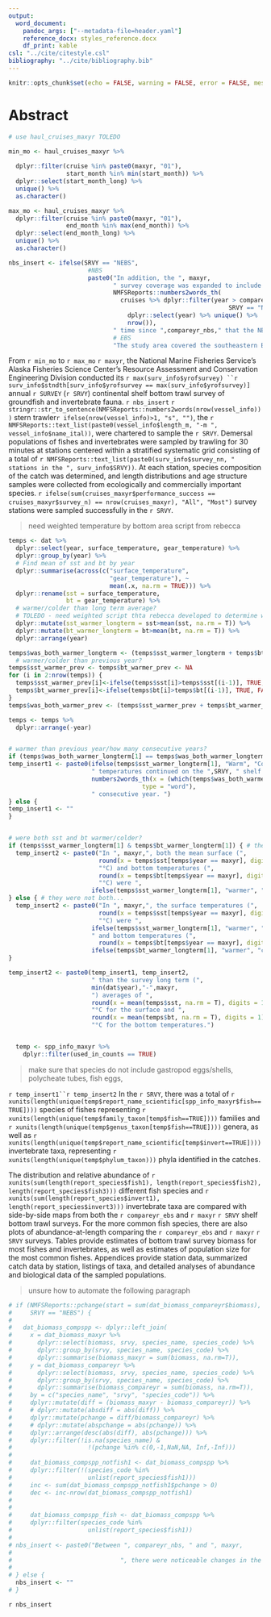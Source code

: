 ```yaml
---
output:
  word_document:
    pandoc_args: ["--metadata-file=header.yaml"]
    reference_docx: styles_reference.docx
    df_print: kable
csl: "../cite/citestyle.csl"
bibliography: "../cite/bibliography.bib"
---
```


```r
knitr::opts_chunk$set(echo = FALSE, warning = FALSE, error = FALSE, message = FALSE)
```

# Abstract

```r
# use haul_cruises_maxyr TOLEDO 

min_mo <- haul_cruises_maxyr %>%
  
  dplyr::filter(cruise %in% paste0(maxyr, "01"), 
                start_month %in% min(start_month)) %>% 
  dplyr::select(start_month_long) %>%
  unique() %>%
  as.character()

max_mo <- haul_cruises_maxyr %>%
  dplyr::filter(cruise %in% paste0(maxyr, "01"), 
                end_month %in% max(end_month)) %>% 
  dplyr::select(end_month_long) %>%
  unique() %>%
  as.character()

nbs_insert <- ifelse(SRVY == "NEBS", 
                      #NBS
                      paste0("In addition, the ", maxyr, 
                             " survey coverage was expanded to include the northern Bering Sea (NBS). This is only the ", 
                             NMFSReports::numbers2words_th(
                               cruises %>% dplyr::filter(year > compareyr_nbs & 
                                                             SRVY == "NBS" ) %>%
                                 dplyr::select(year) %>% unique() %>% 
                                 nrow()),
                             " time since ",compareyr_nbs," that the NBS survey was done. The expanded study area covered the entire Bering Sea continental shelf (hereafter referred to as the “NEBS”) from 20 to 200 m bottom depth to the U.S.-Russia Maritime Boundary between the Alaska Peninsula and the Bering Strait, including Norton Sound."), 
                             # EBS
                             "The study area covered the southeastern Bering Sea continental shelf from 20 to 200 m bottom depth to the U.S.-Russia Maritime Boundary between the Alaska Peninsula and to approximately the latitude of St. Matthew Island (60° 50' N).")

```

From `r min_mo` to `r max_mo` `r maxyr`, the National Marine Fisheries Service’s Alaska Fisheries Science Center’s Resource Assessment and Conservation Engineering Division conducted its `r max(surv_info$yrofsurvey) ``r surv_info$stndth[surv_info$yrofsurvey == max(surv_info$yrofsurvey)] ` annual `r SURVEY ` (`r SRVY `) continental shelf bottom trawl survey of groundfish and invertebrate fauna. `r nbs_insert` `r stringr::str_to_sentence(NMFSReports::numbers2words(nrow(vessel_info)))` stern trawler`r ifelse(nrow(vessel_info)>1, "s", "")`, the `r NMFSReports::text_list(paste0(vessel_info$length_m, "-m ",  vessel_info$name_ital)) `, were chartered to sample the `r SRVY `. Demersal populations of fishes and invertebrates were sampled by trawling for 30 minutes at stations centered within a stratified systematic grid consisting of a total of `r NMFSReports::text_list(paste0(surv_info$survey_nn, " stations in the ", surv_info$SRVY))`. At each station, species composition of the catch was determined, and length distributions and age structure samples were collected from ecologically and commercially important species. `r ifelse(sum(cruises_maxyr$performance_success == cruises_maxyr$survey_n) == nrow(cruises_maxyr), "All", "Most") ` survey stations were sampled successfully in the `r SRVY`.

> need weighted temperature by bottom area script from rebecca

```r
temps <- dat %>% 
  dplyr::select(year, surface_temperature, gear_temperature) %>%
  dplyr::group_by(year) %>%
  # Find mean of sst and bt by year
  dplyr::summarise(across(c("surface_temperature", 
                            "gear_temperature"), ~ 
                            mean(.x, na.rm = TRUE))) %>% 
  dplyr::rename(sst = surface_temperature, 
                bt = gear_temperature) %>% 
  # warmer/colder than long term average?
  # TOLEDO - need weighted script thta rebecca developed to determine warm and cold years
  dplyr::mutate(sst_warmer_longterm = sst>mean(sst, na.rm = T)) %>% 
  dplyr::mutate(bt_warmer_longterm = bt>mean(bt, na.rm = T)) %>%
  dplyr::arrange(year) 

temps$was_both_warmer_longterm <- (temps$sst_warmer_longterm + temps$bt_warmer_longterm)==2
  # warmer/colder than previous year?
temps$sst_warmer_prev <- temps$bt_warmer_prev <- NA
for (i in 2:nrow(temps)) {
  temps$sst_warmer_prev[i]<-ifelse(temps$sst[i]>temps$sst[(i-1)], TRUE, FALSE)
  temps$bt_warmer_prev[i]<-ifelse(temps$bt[i]>temps$bt[(i-1)], TRUE, FALSE)
}
temps$was_both_warmer_prev <- (temps$sst_warmer_prev + temps$bt_warmer_prev)==2

temps <- temps %>%
  dplyr::arrange(-year)


# warmer than previous year/how many consecutive years?
if (temps$was_both_warmer_longterm[1] == temps$was_both_warmer_longterm[2]) {
temp_insert1 <- paste0(ifelse(temps$sst_warmer_longterm[1], "Warm", "Cold"), 
                       " temperatures continued on the ",SRVY, " shelf for the ", 
                       numbers2words_th(x = (which(temps$was_both_warmer_longterm %in% FALSE)[1]-1), 
                                     type = "word"), 
                       " consecutive year. ")
} else {
temp_insert1 <- ""
}


# were both sst and bt warmer/colder?
if (temps$sst_warmer_longterm[1] & temps$bt_warmer_longterm[1]) { # they were both...
  temp_insert2 <- paste0("In ", maxyr,", both the mean surface (",
                         round(x = temps$sst[temps$year == maxyr], digits = 1),
                         "°C) and bottom temperatures (",
                         round(x = temps$bt[temps$year == maxyr], digits = 1),
                         "°C) were ",
                       ifelse(temps$sst_warmer_longterm[1], "warmer", "colder"))
} else { # they were not both...
  temp_insert2 <- paste0("In ", maxyr,", the surface temperatures (",
                         round(x = temps$sst[temps$year == maxyr], digits = 1),
                         "°C) were ",
                       ifelse(temps$sst_warmer_longterm[1], "warmer", "colder"), 
                       " and bottom temperatures (",
                         round(x = temps$bt[temps$year == maxyr], digits = 1),"°C) were ", 
                       ifelse(temps$bt_warmer_longterm[1], "warmer", "colder"))
}

temp_insert2 <- paste0(temp_insert1, temp_insert2, 
                       " than the survey long term (",
                       min(dat$year),"-",maxyr,
                       ") averages of ",
                       round(x = mean(temps$sst, na.rm = T), digits = 1),
                       "°C for the surface and ",
                       round(x = mean(temps$bt, na.rm = T), digits = 1),
                       "°C for the bottom temperatures.")


  temp <- spp_info_maxyr %>% 
    dplyr::filter(used_in_counts == TRUE) 

```

> make sure that species do not include gastropod eggs/shells, polycheate tubes, fish eggs, 

`r temp_insert1``r temp_insert2` In the `r SRVY`, there was a total of `r xunits(length(unique(temp$report_name_scientific[spp_info_maxyr$fish==TRUE])))` species of fishes representing `r xunits(length(unique(temp$family_taxon[temp$fish==TRUE])))` families and `r xunits(length(unique(temp$genus_taxon[temp$fish==TRUE])))` genera, as well as `r xunits(length(unique(temp$report_name_scientific[temp$invert==TRUE])))` invertebrate taxa, representing `r xunits(length(unique(temp$phylum_taxon)))` phyla identified in the catches.

The distribution and relative abundance of `r xunits(sum(length(report_species$fish1), length(report_species$fish2), length(report_species$fish3)))` different fish species and `r xunits(sum(length(report_species$invert1), length(report_species$invert3)))` invertebrate taxa are compared with side-by-side maps from both the `r compareyr_ebs ` and `r maxyr` `r SRVY` shelf bottom trawl surveys. For the more common fish species, there are also plots of abundance-at-length comparing the `r compareyr_ebs ` and `r maxyr` `r SRVY` surveys. Tables provide estimates of bottom trawl survey biomass for most fishes and invertebrates, as well as estimates of population size for the most common fishes. Appendices provide station data, summarized catch data by station, listings of taxa, and detailed analyses of abundance and biological data of the sampled populations. 

> unsure how to automate the following paragraph

```r

# if (NMFSReports::pchange(start = sum(dat_biomass_compareyr$biomass), end = sum(dat_biomass_maxyr$biomass), value_only = TRUE)>10 & # if there is a greater than X% difference
#     SRVY == "NEBS") {
#   
#   dat_biomass_compspp <- dplyr::left_join(
#     x = dat_biomass_maxyr %>% 
#       dplyr::select(biomass, srvy, species_name, species_code) %>% 
#       dplyr::group_by(srvy, species_name, species_code) %>%
#       dplyr::summarise(biomass_maxyr = sum(biomass, na.rm=T)), 
#     y = dat_biomass_compareyr %>% 
#       dplyr::select(biomass, srvy, species_name, species_code) %>% 
#       dplyr::group_by(srvy, species_name, species_code) %>%
#       dplyr::summarise(biomass_compareyr = sum(biomass, na.rm=T)), 
#     by = c("species_name", "srvy", "species_code")) %>% 
#     dplyr::mutate(diff = (biomass_maxyr - biomass_compareyr)) %>%
#     # dplyr::mutate(absdiff = abs(diff)) %>%
#     dplyr::mutate(pchange = diff/biomass_compareyr) %>% 
#     # dplyr::mutate(abspchange = abs(pchange)) %>%
#     dplyr::arrange(desc(abs(diff), abs(pchange))) %>% 
#     dplyr::filter(!is.na(species_name) & 
#                     !(pchange %in% c(0,-1,NaN,NA, Inf,-Inf)))
# 
#     dat_biomass_compspp_notfish1 <- dat_biomass_compspp %>% 
#     dplyr::filter(!(species_code %in% 
#                     unlist(report_species$fish1)))  
#     inc <- sum(dat_biomass_compspp_notfish1$pchange > 0)
#     dec <- inc-nrow(dat_biomass_compspp_notfish1)
#   
#     
#     dat_biomass_compspp_fish <- dat_biomass_compspp %>% 
#     dplyr::filter(species_code %in% 
#                     unlist(report_species$fish1))
#   
# nbs_insert <- paste0("Between ", compareyr_nbs, " and ", maxyr, 
#                              
#                              ", there were noticeable changes in the benthic community of the NBS. Total CPUE values for many of the animals in the NBS shifted from being low in ", compareyr_nbs, " to being much higher in ", maxyr, " The total estimated animal biomass in the NBS increased from ", xunits(sum(dat_biomass_compareyr$biomass)) ," t in ", compareyr_nbs, " to ", xunits(sum(dat_biomass_maxyr$biomass))," t in ", maxyr, " driven primarily by increases in walleye pollock and Pacific cod. Major distributional shifts by these two species and others were likely in response to the warmer conditions resulting from diminished sea ice during the recent warm stanza that began in 2014. The dramatically different and unexpected results underscore the need for continuing NEBS surveys on a regular basis to learn more about the environmental variability and how fish and crab populations are responding to a dynamic and changing environment. Moreover, many of the design-based estimates of survey abundance currently used in Bering Sea and Aleutian Island (BSAI) stock assessments are biased because they do not account for the dynamic biological and physical process errors such as those readily apparent for pollock and Pacific cod in the NEBS surveys. Hence, new methods for model-based estimates of survey abundance that incorporate as well as propagate uncertainty in the stock assessment models are also needed.") 
# 
# } else {
  nbs_insert <- ""
# }
```

`r nbs_insert `



